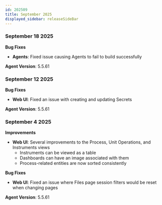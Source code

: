 ```yaml
---
id: 202509
title: September 2025
displayed_sidebar: releaseSideBar
---
```


### September 18 2025

**Bug Fixes**
- **Agents**: Fixed issue causing Agents to fail to build successfully

**Agent Version**: 5.5.61

### September 12 2025

**Bug Fixes**
- **Web UI**: Fixed an issue with creating and updating Secrets

**Agent Version**: 5.5.61


### September 4 2025

**Improvements**
- **Web UI**: Several improvements to the Process, Unit Operations, and Instruments views
    - Instruments can be viewed as a table
    - Dashboards can have an image associated with them
    - Process-related entities are now sorted consistently

**Bug Fixes**
- **Web UI**: Fixed an issue where Files page session filters would be reset when changing pages

**Agent Version**: 5.5.61
